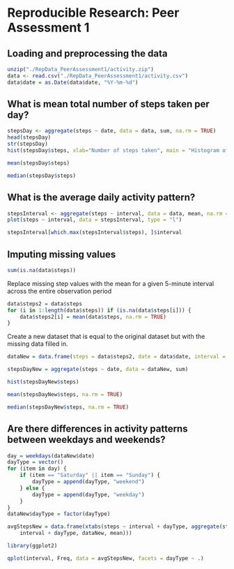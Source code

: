 # Reproducible Research: Peer Assessment 1


## Loading and preprocessing the data
```r
unzip("./RepData_PeerAssessment1/activity.zip")
data <- read.csv("./RepData_PeerAssessment1/activity.csv")
data$date = as.Date(data$date, "%Y-%m-%d")
```

## What is mean total number of steps taken per day?
```r
stepsDay <- aggregate(steps ~ date, data = data, sum, na.rm = TRUE)
head(stepsDay)
str(stepsDay)
hist(stepsDay$steps, xlab="Number of steps taken", main = "Histogram of the total number of steps taken each day")

mean(stepsDay$steps)

median(stepsDay$steps)
```

## What is the average daily activity pattern?
```r
stepsInterval <- aggregate(steps ~ interval, data = data, mean, na.rm = TRUE)
plot(steps ~ interval, data = stepsInterval, type = "l")

stepsInterval[which.max(stepsInterval$steps), ]$interval
```


## Imputing missing values
```r
sum(is.na(data$steps))
```

Replace missing step values with the mean for a given 5-minute interval across the entire observation period

```r
data$steps2 = data$steps
for (i in 1:length(data$steps)) if (is.na(data$steps[i])) {
    data$steps2[i] = mean(data$steps, na.rm = TRUE)
}
```

Create a new dataset that is equal to the original dataset but with the missing data filled in.

```r
dataNew = data.frame(steps = data$steps2, date = data$date, interval = data$interval)

stepsDayNew = aggregate(steps ~ date, data = dataNew, sum)

hist(stepsDayNew$steps)

mean(stepsDayNew$steps, na.rm = TRUE)

median(stepsDayNew$steps, na.rm = TRUE)
```
## Are there differences in activity patterns between weekdays and weekends?


```r
day = weekdays(dataNew$date)
dayType = vector()
for (item in day) {
    if (item == "Saturday" || item == "Sunday") {
        dayType = append(dayType, "weekend")
    } else {
        dayType = append(dayType, "weekday")
    }
}
dataNew$dayType = factor(dayType)

avgStepsNew = data.frame(xtabs(steps ~ interval + dayType, aggregate(steps ~ 
    interval + dayType, dataNew, mean)))

library(ggplot2)

qplot(interval, Freq, data = avgStepsNew, facets = dayType ~ .)
```
